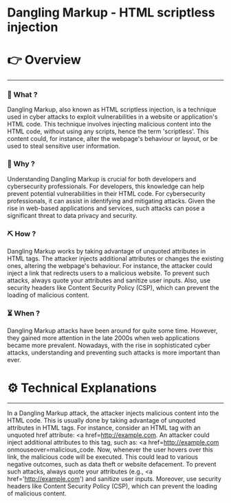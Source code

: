 # Dangling Markup - HTML scriptless injection


# 👉 Overview

---

### 👀 What ?

Dangling Markup, also known as HTML scriptless injection, is a technique used in cyber attacks to exploit vulnerabilities in a website or application's HTML code. This technique involves injecting malicious content into the HTML code, without using any scripts, hence the term 'scriptless'. This content could, for instance, alter the webpage's behaviour or layout, or be used to steal sensitive user information.


### 🧐 Why ?

Understanding Dangling Markup is crucial for both developers and cybersecurity professionals. For developers, this knowledge can help prevent potential vulnerabilities in their HTML code. For cybersecurity professionals, it can assist in identifying and mitigating attacks. Given the rise in web-based applications and services, such attacks can pose a significant threat to data privacy and security.


### ⛏️ How ?

Dangling Markup works by taking advantage of unquoted attributes in HTML tags. The attacker injects additional attributes or changes the existing ones, altering the webpage's behaviour. For instance, the attacker could inject a link that redirects users to a malicious website. To prevent such attacks, always quote your attributes and sanitize user inputs. Also, use security headers like Content Security Policy (CSP), which can prevent the loading of malicious content.


### ⏳ When ?

Dangling Markup attacks have been around for quite some time. However, they gained more attention in the late 2000s when web applications became more prevalent. Nowadays, with the rise in sophisticated cyber attacks, understanding and preventing such attacks is more important than ever.


# ⚙️ Technical Explanations

---

In a Dangling Markup attack, the attacker injects malicious content into the HTML code. This is usually done by taking advantage of unquoted attributes in HTML tags. For instance, consider an HTML tag with an unquoted href attribute: <a href=http://example.com. An attacker could inject additional attributes to this tag, such as: <a href=http://example.com onmouseover=malicious_code. Now, whenever the user hovers over this link, the malicious code will be executed. This could lead to various negative outcomes, such as data theft or website defacement. To prevent such attacks, always quote your attributes (e.g., <a href='http://example.com') and sanitize user inputs. Moreover, use security headers like Content Security Policy (CSP), which can prevent the loading of malicious content.
